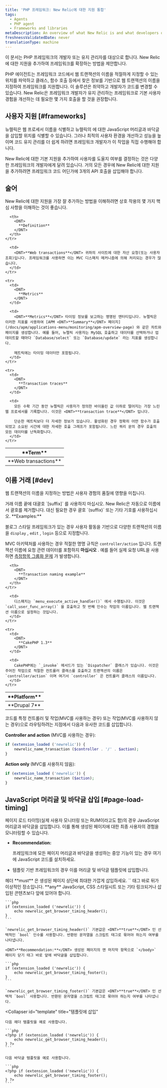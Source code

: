 ```yaml
---
title: 'PHP 프레임워크: New Relic에 대한 지원 통합'
tags:
  - Agents
  - PHP agent
  - Frameworks and libraries
metaDescription: An overview of what New Relic is and what developers or maintainers of PHP frameworks need to do in order to integrate support for New Relic.
freshnessValidatedDate: never
translationType: machine
---
```


이 문서는 PHP 프레임워크의 개발자 또는 유지 관리자를 대상으로 합니다. New Relic에 대한 지원을 추가하여 프레임워크를 확장하는 방법을 제안합니다.

PHP 에이전트는 프레임워크 코드에서 웹 트랜잭션의 이름을 적절하게 지정할 수 있는 위치를 파악하고 클래스, 함수 호출 등에서 찾은 정보를 기반으로 웹 트랜잭션의 이름을 지정하여 프레임워크를 지원합니다. 이 솔루션은 취약하고 개발자가 코드를 변경할 수 있습니다. New Relic은 프레임워크 개발자가 유지 관리하는 프레임워크로 기본 사용자 경험을 개선하는 데 필요한 몇 가지 호출을 할 것을 권장합니다.

## 사용자 지원 [#frameworks]

뉴렐릭은 웹 프로세서 이름을 식별하고 뉴렐릭의 <InlinePopover type="browser"/>에 대한 JavaScript 머리글과 바닥글을 삽입할 위치를 식별할 수 있습니다. 그러나 최적의 사용자 환경을 개선하고 성능을 높이며 코드 유지 관리를 더 쉽게 하려면 프레임워크 개발자가 이 작업을 직접 수행해야 합니다.

New Relic에 대한 기본 지원을 추가하여 사용자를 도울지 여부를 결정하는 것은 다양한 프레임워크의 개발자에게 달려 있습니다. 거의 모든 경우에 New Relic에 대한 지원을 추가하려면 프레임워크 코드 어딘가에 3개의 API 호출을 삽입해야 합니다.

## 술어

New Relic에 대한 지원을 가장 잘 추가하는 방법을 이해하려면 상호 작용의 몇 가지 핵심 사항을 이해하는 것이 좋습니다.

<table>
  <thead>
    <tr>
      <th width={150}>
        <DNT>
          **Term**
        </DNT>
      </th>

      <th>
        <DNT>
          **Definition**
        </DNT>
      </th>
    </tr>
  </thead>

  <tbody>
    <tr>
      <td>
        <DNT>
          **Web transactions**
        </DNT>
      </td>

      <td>
        <DNT>**Web transactions**</DNT> 귀하의 사이트에 대한 자산 요청(또는 사용자 조회)입니다. 프레임워크를 사용하면 이는 MVC 디스패치 메커니즘에 의해 처리되는 경우가 많습니다.
      </td>
    </tr>

    <tr>
      <td>
        <DNT>
          **Metrics**
        </DNT>
      </td>

      <td>
        <DNT>**Metrics**</DNT> 타이밍 정보를 보고하는 명명된 엔터티입니다. 뉴렐릭은 이러한 지표를 사용하여 [APM <DNT>**Summary**</DNT> 페이지](/docs/apm/applications-menu/monitoring/apm-overview-page) 와 같은 차트와 페이지를 생성합니다. 예를 들어, 뉴렐릭 사용자는 MySQL 호출하고 데이터를 선택하거나 업데이트할 때마다 `Database/select` 또는 `Database/update` 라는 지표를 생성합니다.

        메트릭에는 타이밍 데이터만 포함됩니다.
      </td>
    </tr>

    <tr>
      <td>
        <DNT>
          **Transaction traces**
        </DNT>
      </td>

      <td>
        모든 수확 기간 동안 뉴렐릭은 사용자가 정의한 바이올린 값 이하로 떨어지는 가장 느린 웹 프로세서를 기록합니다. 이것은 <DNT>**transaction trace**</DNT> 입니다.

        단순한 메트릭보다 더 자세한 정보가 있습니다. 활성화된 경우 정확히 어떤 함수가 호출되었고 소요된 시간에 대한 자세한 호출 그래프가 포함됩니다. 느린 쿼리 문의 경우 호출의 모든 데이터를 난독화합니다.
      </td>
    </tr>
  </tbody>
</table>

## 이름 거래 [#dev]

웹 트랜잭션의 이름을 지정하는 방법은 사용자 경험의 품질에 영향을 미칩니다.

<Callout variant="important">
  거래 이름 끝에 대괄호 `[suffix]` 를 사용하지 마십시오. New Relic은 자동으로 이름에서 괄호를 제거합니다. 대신 필요한 경우 괄호 `(suffix)` 또는 기타 기호를 사용하십시오.
</Callout>

<DNT>
  **Examples:**
</DNT>

블로그 스타일 프레임워크가 있는 경우 사용자 활동을 기반으로 다양한 트랜잭션의 이름을 `display` , `edit` , `login` 등으로 지정합니다.

MVC 아키텍처를 사용하는 경우 적절한 명명 규칙은 `controller/action` 입니다. 트랜잭션 이름에 요청 관련 데이터를 포함하지 **마십시오** . 예를 들어 실제 요청 URL을 사용하면 [측정항목 그룹화 문제](/docs/features/metric-grouping-issues) 가 발생합니다.

<table>
  <thead>
    <tr>
      <th width={150}>
        <DNT>
          **Platform**
        </DNT>
      </th>

      <th>
        <DNT>
          **Transaction naming example**
        </DNT>
      </th>
    </tr>
  </thead>

  <tbody>
    <tr>
      <td>
        <DNT>
          **Drupal 7**
        </DNT>
      </td>

      <td>
        디스패치는 `menu_execute_active_handler()` 에서 수행됩니다. 이것은 `call_user_func_array()` 을 호출하고 첫 번째 인수는 작업의 이름입니다. 웹 트랜잭션 이름으로 설정하는 것입니다.
      </td>
    </tr>

    <tr>
      <td>
        <DNT>
          **CakePHP 1.3**
        </DNT>
      </td>

      <td>
        CakePHP에는 `_invoke` 메서드가 있는 `Dispatcher` 클래스가 있습니다. 이것은 주어진 작업으로 적절한 컨트롤러 클래스를 호출하고 트랜잭션의 이름은 `controller/action` 이며 여기서 `controller` 은 컨트롤러 클래스의 이름입니다.
      </td>
    </tr>
  </tbody>
</table>

코드를 특정 컨트롤러 및 작업(MVC를 사용하는 경우) 또는 작업(MVC를 사용하지 않는 경우)으로 라우팅하려는 지점에서 다음과 유사한 코드를 삽입합니다.

<DNT>**Controller and action**</DNT> (MVC를 사용하는 경우):

```php
if (extension_loaded ('newrelic')) {
    newrelic_name_transaction ($controller . '/' . $action);
}
```

<DNT>**Action only**</DNT> (MVC를 사용하지 않음):

```php
if (extension_loaded ('newrelic')) {
    newrelic_name_transaction ($action);
}
```

## JavaScript 머리글 및 바닥글 삽입 [#page-load-timing]

페이지 로드 타이밍(실제 사용자 모니터링 또는 RUM이라고도 함)의 경우 JavaScript 머리글과 바닥글을 삽입합니다. 이를 통해 생성된 페이지에 대한 최종 사용자의 경험을 모니터링할 수 있습니다.

* <DNT>**Recommendation:**</DNT>

  프레임워크에 모든 페이지 머리글과 바닥글을 생성하는 중앙 기능이 있는 경우 여기에 JavaScript 코드를 설치하세요.

* 템플릿 기반 프레임워크의 경우 이를 머리글 및 바닥글 템플릿에 삽입합니다.

<CollapserGroup>
  <Collapser
    id="page-generator"
    title="페이지 생성기 함수에 삽입"
  >
    헤더 <DNT>**must**</DNT> 은 생성된 페이지 상단에 최대한 가깝게 삽입하세요. `<meta http-equiv....>` 태그 바로 뒤가 이상적인 장소입니다. <DNT>**any**</DNT> JavaScript, CSS 스타일시트 또는 기타 링크되거나 삽입된 콘텐츠보다 앞에 있어야 합니다.

    ```php
    if (extension_loaded ('newrelic')) {
        echo newrelic_get_browser_timing_header();
    }
    ```

    `newrelic_get_browser_timing_header()` 기본값은 <DNT>**true**</DNT> 인 선택적인 `bool` 인수를 사용합니다. 반환된 문자열을 스크립트 태그로 묶어야 하는지 여부를 나타냅니다.

    <DNT>**Recommendation:**</DNT> 생성된 페이지의 맨 마지막 항목으로 `</body>` 페이지 닫기 태그 바로 앞에 바닥글을 삽입합니다.

    ```php
    if (extension_loaded ('newrelic')) {
        echo newrelic_get_browser_timing_footer();
    }
    ```

    `newrelic_get_browser_timing_footer()` 기본값은 <DNT>**true**</DNT> 인 선택적 `bool` 사용합니다. 반환된 문자열을 스크립트 태그로 묶어야 하는지 여부를 나타냅니다.
  </Collapser>

  <Collapser
    id="template"
    title="템플릿에 삽입"
  >
    다음 헤더 템플릿을 예로 사용합니다.

    ```php
    <?php if (extension_loaded ('newrelic')) {
        echo newrelic_get_browser_timing_header();
    } ?>
    ```

    다음 바닥글 템플릿을 예로 사용합니다.

    ```php
    <?php if (extension_loaded ('newrelic')) {
        echo newrelic_get_browser_timing_footer();
    } ?>
    ```
  </Collapser>
</CollapserGroup>